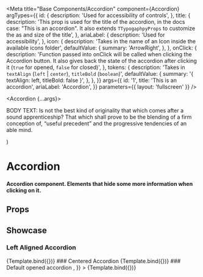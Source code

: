 
<Meta
  title="Base Components/Accordion"
  component={Accordion}
  argTypes={{
    id: {
      description: 'Used for accessibility of controls',
    },
    title: {
      description:
        'This prop is used for the title of the accordion, in the docs case: "This is an accordion". It also extends `TTypogaphpyProps` to customize the as and size of the title',
    },
    ariaLabel: {
      description: 'Used for accessibility',
    },
    icon: {
      description: 'Takes in the name of an Icon inside the available icons folder',
      defaultValue: {
        summary: 'ArrowRight',
      },
    },
    onClick: {
      description:
        'Function passed into onClick will be called when clicking the Accordion button. It also gives back the state of the accordion after clicking it (`true` for opened, `false` for closed)',
    },
    tokens: {
      description: 'Takes in `textAlign` (`left` | `center`), `titleBold` (`boolean`)',
      defaultValue: {
        summary: '{ textAlign: left, titleBold: false }',
      },
    },
  }}
  args={{
    id: '1',
    title: 'This is an accordion',
    ariaLabel: 'Accordion',
  }}
  parameters={{ layout: 'fullscreen' }}
/>

  <Accordion {...args}>
    <p>
      BODY TEXT: Is not the best kind of originality that which comes after a sound apprenticeship? That which shall
      prove to be the blending of a firm conception of, “useful precedent” and the progressive tendencies of an able
      mind.
    </p>
  </Accordion>
)

# Accordion

#### Accordion component. Elements that hide some more information when clicking on it.

## Props

<ArgTypes />

## Showcase

### Left Aligned Accordion

<Canvas>
  <Story
    name="Left Aligned"
    args={{
      id: 'accordion',
      icon: 'Plus',
      tokens: {
        titleBold: true,
        textAlign: 'left',
      },
    }}
  >
    {Template.bind({})}
  </Story>
</Canvas>
### Centered Accordion
<Canvas>
  <Story
    name="Center Aligned"
    args={{
      id: 'accordion',
      tokens: {
        textAlign: 'center',
      },
    }}
  >
    {Template.bind({})}
  </Story>
</Canvas>
### Default opened accordion
<Canvas>
  <Story
    name="Default opened"
    args={{
      id: 'accordion',
      tokens: {
        textAlign: 'left',
      },
      defaultIsOpen: true,
      icon: <CloseBtn />,
    }}
  >
    {Template.bind({})}
  </Story>
</Canvas>
